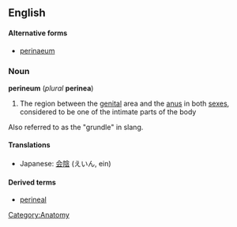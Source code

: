 {{wikipedia}}
==English==
====Alternative forms====
*[[perinaeum]]

===Noun===
'''perineum''' (''plural'' '''perinea''')

# The region between the [[genital]] area and the [[anus]] in both [[sex]]es, considered to be one of the intimate parts of the body

Also referred to as the "grundle" in slang.

====Translations====
*Japanese: [[会陰]] (えいん, ein)

====Derived terms====
*[[perineal]]

[[Category:Anatomy]]